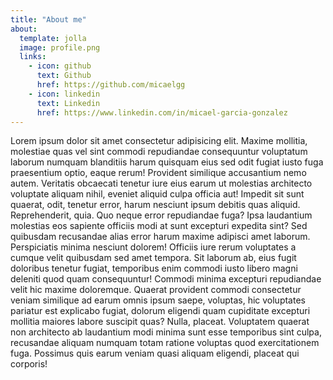 ```yaml
---
title: "About me"
about:
  template: jolla
  image: profile.png
  links:
    - icon: github
      text: Github
      href: https://github.com/micaelgg
    - icon: linkedin
      text: Linkedin
      href: https://www.linkedin.com/in/micael-garcia-gonzalez
---
```



Lorem ipsum dolor sit amet consectetur adipisicing elit. Maxime mollitia,
molestiae quas vel sint commodi repudiandae consequuntur voluptatum laborum
numquam blanditiis harum quisquam eius sed odit fugiat iusto fuga praesentium
optio, eaque rerum! Provident similique accusantium nemo autem. Veritatis
obcaecati tenetur iure eius earum ut molestias architecto voluptate aliquam
nihil, eveniet aliquid culpa officia aut! Impedit sit sunt quaerat, odit,
tenetur error, harum nesciunt ipsum debitis quas aliquid. Reprehenderit,
quia. Quo neque error repudiandae fuga? Ipsa laudantium molestias eos 
sapiente officiis modi at sunt excepturi expedita sint? Sed quibusdam
recusandae alias error harum maxime adipisci amet laborum. Perspiciatis 
minima nesciunt dolorem! Officiis iure rerum voluptates a cumque velit 
quibusdam sed amet tempora. Sit laborum ab, eius fugit doloribus tenetur 
fugiat, temporibus enim commodi iusto libero magni deleniti quod quam 
consequuntur! Commodi minima excepturi repudiandae velit hic maxime
doloremque. Quaerat provident commodi consectetur veniam similique ad 
earum omnis ipsum saepe, voluptas, hic voluptates pariatur est explicabo 
fugiat, dolorum eligendi quam cupiditate excepturi mollitia maiores labore 
suscipit quas? Nulla, placeat. Voluptatem quaerat non architecto ab laudantium
modi minima sunt esse temporibus sint culpa, recusandae aliquam numquam 
totam ratione voluptas quod exercitationem fuga. Possimus quis earum veniam 
quasi aliquam eligendi, placeat qui corporis!
